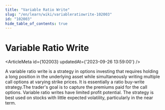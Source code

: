 ```yaml
---
title: "Variable Ratio Write"
slug: "/en/learn/wiki/variableratiowrite-102003"
id: "102003"
hide_table_of_contents: true
---
```



# Variable Ratio Write

<ArticleMeta id={102003} updatedAt={'2023-09-26 13:59:00'} />
<div className='border-solid border-b border-t-0 my-4 border-[var(--ifm-color-gray-300)]' />

A variable ratio write is a strategy in options investing that requires holding a long position in the underlying asset while simultaneously writing multiple call options at varying strike prices. It is essentially a ratio buy-write strategy.The trader's goal is to capture the premiums paid for the call options. Variable ratio writes have limited profit potential. The strategy is best used on stocks with little expected volatility, particularly in the near term.
